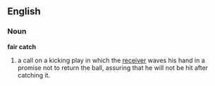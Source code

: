 ==English==

===Noun===

'''fair catch'''

# {{fb}} a call on a kicking play in which the [[receiver]] waves his hand in a promise not to return the ball, assuring that he will not be hit after catching it.